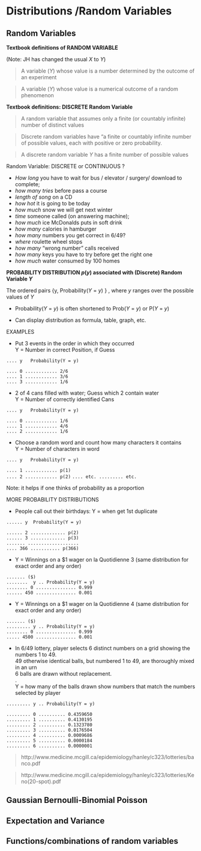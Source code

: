 # Distributions /Random Variables {#Distributions}


## Random Variables

**Textbook definitions of RANDOM VARIABLE**

(Note: JH has changed the usual $X$ to $Y$) 

> A variable ($Y$) whose value is a number determined by the outcome of an experiment

> A variable ($Y$) whose value is a numerical outcome of a random phenomenon
 
 
**Textbook definitions: DISCRETE Random Variable**
 
> A random variable that assumes only a finite (or countably infinite) number of distinct values
 
> Discrete random variables have "a finite or countably infinite number of possible values, each with positive or zero probability.

> A discrete random variable $Y$ has a finite number of possible values
  
  
Random Variable: DISCRETE or CONTINUOUS ?

* _How long_ you have to wait for bus / elevator / surgery/ download to complete; 
* _how many tries_ before pass a course
* _length of song_ on a CD 
* _how hot_ it is going to be today
* _how much_ snow we will get next winter
* _time_ someone called (on answering machine);
* _how much_ ice McDonalds puts in soft drink 
* _how many_ calories in hamburger 
* _how many_ numbers you get correct in 6/49? 
* _where_ roulette wheel stops
* _how many_ "wrong number" calls received
* _how many_ keys you have to try before get the right one 
* _how much_ water consumed by 100 homes

**PROBABILITY DISTRIBUTION $p(y)$ associated with (Discrete) Random Variable $Y$**

The ordered pairs {y, Probability($Y$ = $y$) } , where $y$ ranges over the possible values of $Y$

* Probability($Y$ = $y$) is often shortened to Prob($Y$ = $y$) or P($Y$ = $y$)

* Can display distribution as formula, table, graph, etc.

EXAMPLES

* Put 3 events in the order in which they occurred  
Y = Number in correct Position, if Guess

`.... y   Probability(Y = y)`

`.... 0 ............ 2/6`  
`.... 1 ............ 3/6`  
`.... 3 ............ 1/6`  


* 2 of 4 cans filled with water; Guess which 2 contain water  
Y =  Number of correctly identified Cans

`.... y   Probability(Y = y)`

`.... 0 ............ 1/6`  
`.... 1 ............ 4/6`  
`.... 2 ............ 1/6`  

* Choose a random word and count how many characters it contains  
Y =  Number of characters in word

`.... y   Probability(Y = y)`

`.... 1 ............ p(1)`  
`.... 2 ............ p(2)`
`.... etc. ......... etc.`

Note: it helps if one thinks of probability as a proportion

MORE PROBABILITY DISTRIBUTIONS

* People call out their birthdays: Y = when get 1st duplicate

`...... y  Probability(Y = y)`

`...... 2 ............. p(2)`  
`...... 3 ............. p(3)`  
`....... ...................`  
`.... 366 ........... p(366)`

* Y = Winnings on a $1 wager on la Quotidienne 3
(same distribution for exact order and any order)
 
`....... ($)`  
`........  y .. Probability(Y = y)`  
`........ 0 ............... 0.999`  
`...... 450 ............... 0.001` 

* Y = Winnings on a $1 wager on la Quotidienne 4
(same distribution for exact order and any order)
 
`....... ($)`  
`......... y .. Probability(Y = y)`  
`........ 0 ............... 0.999`  
`..... 4500 ............... 0.001`


* In 6/49 lottery, player selects 6 distinct numbers on a grid showing the numbers 1 to 49.  
49 otherwise identical balls, but numbered 1 to 49, are thoroughly mixed in an urn  
6 balls are drawn without replacement.  
.  
Y = how many of the balls drawn show numbers that match the numbers selected by player


`......... y .. Probability(Y = y)`

`......... 0 .......... 0.4359650`  
`......... 1 .......... 0.4130195`  
`......... 2 .......... 0.1323780`  
`......... 3 .......... 0.0176504`  
`......... 4 .......... 0.0009686`  
`......... 5 .......... 0.0000184`  
`......... 6 .......... 0.0000001`  


> http://www.medicine.mcgill.ca/epidemiology/hanley/c323/lotteries/banco.pdf


> http://www.medicine.mcgill.ca/epidemiology/hanley/c323/lotteries/Keno(20-spot).pdf


## Gaussian Bernoulli-Binomial  Poisson 

## Expectation and Variance

## Functions/combinations of random variables
